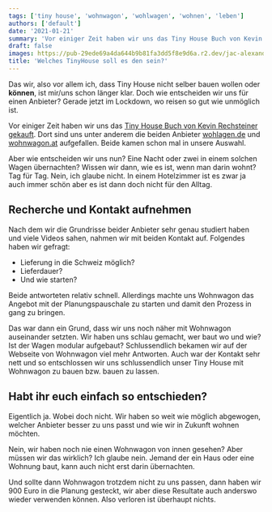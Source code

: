 ```yaml
---
tags: ['tiny house', 'wohnwagon', 'wohlwagen', 'wohnen', 'leben']
authors: ['default']
date: '2021-01-21'
summary: 'Vor einiger Zeit haben wir uns das Tiny House Buch von Kevin Rechsteiner gekauft. Dort sind uns unter anderem die beiden Anbieter wohlagen.de und wohnwagon.at aufgefallen.'
draft: false
images: https://pub-29ede69a4da644b9b81fa3dd5f8e9d6a.r2.dev/jac-alexandru-NmleJ9Rp8Zs-unsplash-scaled-1.webp
title: 'Welches TinyHouse soll es den sein?'
---
```


Das wir, also vor allem ich, dass Tiny House nicht selber bauen wollen oder **können**, ist mir/uns schon länger klar. Doch wie entscheiden wir uns für einen Anbieter? Gerade jetzt im Lockdown, wo reisen so gut wie unmöglich ist.

Vor einiger Zeit haben wir uns das [Tiny House Buch von Kevin Rechsteiner gekauft](https://at-verlag.ch/buch/978-3-03902-050-8/Kevin_Rechsteiner_Tiny_House_Das_grosse_Praxisbuch.html). Dort sind uns unter anderem die beiden Anbieter [wohlagen.de](https://www.wohlwagen.de) und [wohnwagon.at](https://www.wohnwagon.at) aufgefallen. Beide kamen schon mal in unsere Auswahl.

Aber wie entscheiden wir uns nun? Eine Nacht oder zwei in einem solchen Wagen übernachten? Wissen wir dann, wie es ist, wenn man darin wohnt? Tag für Tag. Nein, ich glaube nicht. In einem Hotelzimmer ist es zwar ja auch immer schön aber es ist dann doch nicht für den Alltag.

## Recherche und Kontakt aufnehmen

Nach dem wir die Grundrisse beider Anbieter sehr genau studiert haben und viele Videos sahen, nahmen wir mit beiden Kontakt auf. Folgendes haben wir gefragt:

- Lieferung in die Schweiz möglich?
- Lieferdauer?
- Und wie starten?

Beide antworteten relativ schnell. Allerdings machte uns Wohnwagon das Angebot mit der Planungspauschale zu starten und damit den Prozess in gang zu bringen.

Das war dann ein Grund, dass wir uns noch näher mit Wohnwagon auseinander setzten. Wir haben uns schlau gemacht, wer baut wo und wie? Ist der Wagen modular aufgebaut? Schlussendlich bekamen wir auf der Webseite von Wohnwagon viel mehr Antworten. Auch war der Kontakt sehr nett und so entschlossen wir uns schlussendlich unser Tiny House mit Wohnwagon zu bauen bzw. bauen zu lassen.

## Habt ihr euch einfach so entschieden?

Eigentlich ja. Wobei doch nicht. Wir haben so weit wie möglich abgewogen, welcher Anbieter besser zu uns passt und wie wir in Zukunft wohnen möchten.

Nein, wir haben noch nie einen Wohnwagon von innen gesehen? Aber müssen wir das wirklich? Ich glaube nein. Jemand der ein Haus oder eine Wohnung baut, kann auch nicht erst darin übernachten.

Und sollte dann Wohnwagon trotzdem nicht zu uns passen, dann haben wir 900 Euro in die Planung gesteckt, wir aber diese Resultate auch anderswo wieder verwenden können. Also verloren ist überhaupt nichts.
